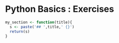 # Python Basics : Exercises

```r
my_section <- function(title){
  s <- paste('## ',title,' {}')
  return(s)
}

```

